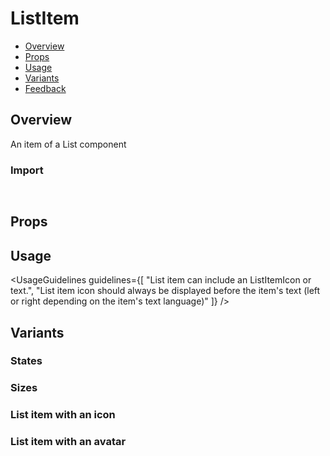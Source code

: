 
<Meta of={ListItemStories} />

# ListItem

- [Overview](#overview)
- [Props](#props)
- [Usage](#usage)
- [Variants](#variants)
- [Feedback](#feedback)

## Overview

An item of a List component

<Canvas of={ListItemStories.Overview} />

### Import

```js
import { ListItem, ListItemIcon, ListItemAvatar } from "@vibe/core";
```

## Props

<PropsTable />

## Usage

<UsageGuidelines
  guidelines={[
    "List item can include an ListItemIcon or text.",
    "List item icon should always be displayed before the item's text (left or right depending on the item's text language)"
  ]}
/>

## Variants

### States

<Canvas of={ListItemStories.States} />

### Sizes

<Canvas of={ListItemStories.Sizes} />

### List item with an icon

<Canvas of={ListItemStories.WithIcon} />

### List item with an avatar

<Canvas of={ListItemStories.WithAvatar} />
